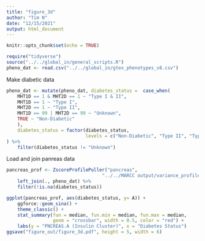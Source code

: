 ```yaml
---
title: "figure_3d"
author: "Tim N"
date: "12/15/2021"
output: html_document
---
```


```r
knitr::opts_chunk$set(echo = TRUE)
```

```r
require("tidyverse")
source("../../global_in/general_scripts.R")
pheno_dat <- read.csv("../../global_in/gtex_phenotypes_v8.csv")
```

Make diabetic data
```r
pheno_dat <- mutate(pheno_dat, diabetes_status =  case_when(
    MHT1D == 1 & MHT2D == 1 ~ "Type I & II",
    MHT1D == 1 ~ "Type I",
    MHT2D == 1 ~ "Type II",
    MHT1D == 99 | MHT2D == 99 ~ "Unknown",
    TRUE ~ "Non-Diabetic"
    ),
    diabetes_status = factor(diabetes_status,
                             levels = c("Non-Diabetic", "Type II", "Type I","Type I & II", "Unknown" ))
) %>%
    filter(diabetes_status != "Unknown")
```

Load and join panreas data
```r
pancreas_prof <- ZscoreProfilePuller("pancreas",
                                   "../../MARCC output/variance_profiles_kendall/")[[1]] %>%
    left_join(., pheno_dat) %>%
    filter(!is.na(diabetes_status))
```

```r
ggplot(pancreas_prof, aes(diabetes_status, y= A)) +
    ggforce::geom_sina() +
    theme_classic() + 
    stat_summary(fun = median, fun.min = median, fun.max = median,
                 geom = "crossbar", width = 0.5, color = "red") +
    labs(y = "PNCREAS.A (Insulin Cluster)", x = "Diabetes Status") 
ggsave("figure_out/figure_3d.pdf", height = 5, width = 6)
```

